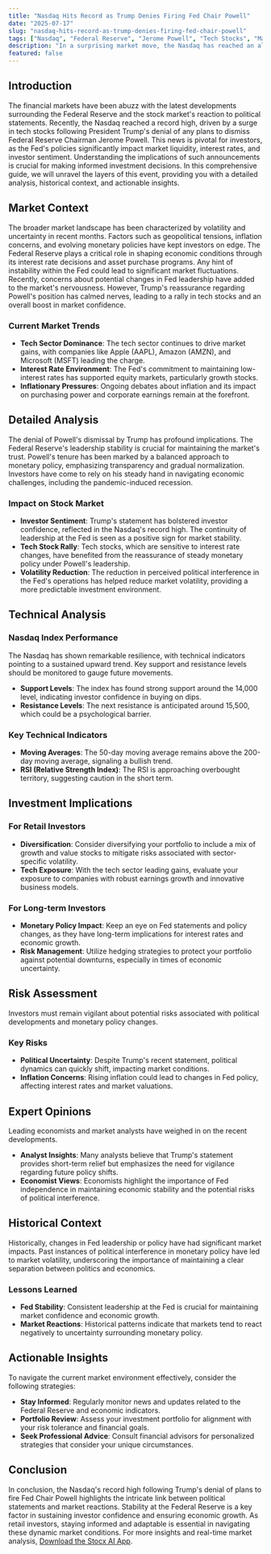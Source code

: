 ```yaml
---
title: "Nasdaq Hits Record as Trump Denies Firing Fed Chair Powell"
date: "2025-07-17"
slug: "nasdaq-hits-record-as-trump-denies-firing-fed-chair-powell"
tags: ["Nasdaq", "Federal Reserve", "Jerome Powell", "Tech Stocks", "Market Analysis", "Investment Strategies", "Economic Policy", "Stock Market News", "Retail Investors", "Financial Insights"]
description: "In a surprising market move, the Nasdaq has reached an all-time high following President Trump's denial of plans to dismiss Federal Reserve Chairman Jerome Powell. This development has injected a renewed sense of stability and optimism into the financial markets, particularly impacting tech stocks that drive the Nasdaq. Investors are buzzing with speculation about the implications of this news. With the Federal Reserve's monetary policies being a significant factor in market dynamics, Trump's statement has reassured investors about the continuity of current economic strategies. This article delves into understanding the broader market context, analyzing the specific impacts of this news on the stock market, and providing actionable insights for retail investors. We will explore historical contexts, expert opinions, and technical analyses to give you a comprehensive understanding of how this could affect your investment portfolio. Whether you are a seasoned trader or a novice investor, this piece is designed to equip you with the insights needed to navigate these market changes effectively."
featured: false
---
```


## Introduction

The financial markets have been abuzz with the latest developments surrounding the Federal Reserve and the stock market's reaction to political statements. Recently, the Nasdaq reached a record high, driven by a surge in tech stocks following President Trump's denial of any plans to dismiss Federal Reserve Chairman Jerome Powell. This news is pivotal for investors, as the Fed's policies significantly impact market liquidity, interest rates, and investor sentiment. Understanding the implications of such announcements is crucial for making informed investment decisions. In this comprehensive guide, we will unravel the layers of this event, providing you with a detailed analysis, historical context, and actionable insights.

## Market Context

The broader market landscape has been characterized by volatility and uncertainty in recent months. Factors such as geopolitical tensions, inflation concerns, and evolving monetary policies have kept investors on edge. The Federal Reserve plays a critical role in shaping economic conditions through its interest rate decisions and asset purchase programs. Any hint of instability within the Fed could lead to significant market fluctuations. Recently, concerns about potential changes in Fed leadership have added to the market's nervousness. However, Trump's reassurance regarding Powell's position has calmed nerves, leading to a rally in tech stocks and an overall boost in market confidence.

### Current Market Trends

- **Tech Sector Dominance**: The tech sector continues to drive market gains, with companies like Apple (AAPL), Amazon (AMZN), and Microsoft (MSFT) leading the charge.
- **Interest Rate Environment**: The Fed's commitment to maintaining low-interest rates has supported equity markets, particularly growth stocks.
- **Inflationary Pressures**: Ongoing debates about inflation and its impact on purchasing power and corporate earnings remain at the forefront.

## Detailed Analysis

The denial of Powell's dismissal by Trump has profound implications. The Federal Reserve's leadership stability is crucial for maintaining the market's trust. Powell's tenure has been marked by a balanced approach to monetary policy, emphasizing transparency and gradual normalization. Investors have come to rely on his steady hand in navigating economic challenges, including the pandemic-induced recession.

### Impact on Stock Market

- **Investor Sentiment**: Trump's statement has bolstered investor confidence, reflected in the Nasdaq's record high. The continuity of leadership at the Fed is seen as a positive sign for market stability.
- **Tech Stock Rally**: Tech stocks, which are sensitive to interest rate changes, have benefited from the reassurance of steady monetary policy under Powell's leadership.
- **Volatility Reduction**: The reduction in perceived political interference in the Fed's operations has helped reduce market volatility, providing a more predictable investment environment.

## Technical Analysis

### Nasdaq Index Performance

The Nasdaq has shown remarkable resilience, with technical indicators pointing to a sustained upward trend. Key support and resistance levels should be monitored to gauge future movements.

- **Support Levels**: The index has found strong support around the 14,000 level, indicating investor confidence in buying on dips.
- **Resistance Levels**: The next resistance is anticipated around 15,500, which could be a psychological barrier.

### Key Technical Indicators

- **Moving Averages**: The 50-day moving average remains above the 200-day moving average, signaling a bullish trend.
- **RSI (Relative Strength Index)**: The RSI is approaching overbought territory, suggesting caution in the short term.

## Investment Implications

### For Retail Investors

- **Diversification**: Consider diversifying your portfolio to include a mix of growth and value stocks to mitigate risks associated with sector-specific volatility.
- **Tech Exposure**: With the tech sector leading gains, evaluate your exposure to companies with robust earnings growth and innovative business models.

### For Long-term Investors

- **Monetary Policy Impact**: Keep an eye on Fed statements and policy changes, as they have long-term implications for interest rates and economic growth.
- **Risk Management**: Utilize hedging strategies to protect your portfolio against potential downturns, especially in times of economic uncertainty.

## Risk Assessment

Investors must remain vigilant about potential risks associated with political developments and monetary policy changes.

### Key Risks

- **Political Uncertainty**: Despite Trump's recent statement, political dynamics can quickly shift, impacting market conditions.
- **Inflation Concerns**: Rising inflation could lead to changes in Fed policy, affecting interest rates and market valuations.

## Expert Opinions

Leading economists and market analysts have weighed in on the recent developments.

- **Analyst Insights**: Many analysts believe that Trump's statement provides short-term relief but emphasizes the need for vigilance regarding future policy shifts.
- **Economist Views**: Economists highlight the importance of Fed independence in maintaining economic stability and the potential risks of political interference.

## Historical Context

Historically, changes in Fed leadership or policy have had significant market impacts. Past instances of political interference in monetary policy have led to market volatility, underscoring the importance of maintaining a clear separation between politics and economics.

### Lessons Learned

- **Fed Stability**: Consistent leadership at the Fed is crucial for maintaining market confidence and economic growth.
- **Market Reactions**: Historical patterns indicate that markets tend to react negatively to uncertainty surrounding monetary policy.

## Actionable Insights

To navigate the current market environment effectively, consider the following strategies:

- **Stay Informed**: Regularly monitor news and updates related to the Federal Reserve and economic indicators.
- **Portfolio Review**: Assess your investment portfolio for alignment with your risk tolerance and financial goals.
- **Seek Professional Advice**: Consult financial advisors for personalized strategies that consider your unique circumstances.

## Conclusion

In conclusion, the Nasdaq's record high following Trump's denial of plans to fire Fed Chair Powell highlights the intricate link between political statements and market reactions. Stability at the Federal Reserve is a key factor in sustaining investor confidence and ensuring economic growth. As retail investors, staying informed and adaptable is essential in navigating these dynamic market conditions. For more insights and real-time market analysis, [Download the Stocx AI App](https://stocx.co).
